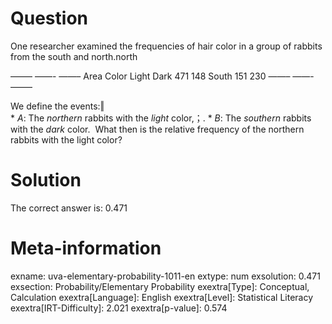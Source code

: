 Question
========

One researcher examined the frequencies of hair color in a group of rabbits from the south and north.north

  -------- ------- -------- Area Color Light Dark 471 148 South 151 230 -------- ------- --------

We define the events:‖ \
* *A*: The *northern* rabbits with the *light* color,；.
* *B*: The *southern* rabbits with the *dark* color. \ What then is the relative frequency of the northern rabbits with the light color?

Solution
========

The correct answer is: 0.471

Meta-information
================
exname: uva-elementary-probability-1011-en
extype: num
exsolution: 0.471
exsection: Probability/Elementary Probability
exextra[Type]: Conceptual, Calculation
exextra[Language]: English
exextra[Level]: Statistical Literacy
exextra[IRT-Difficulty]: 2.021
exextra[p-value]: 0.574
